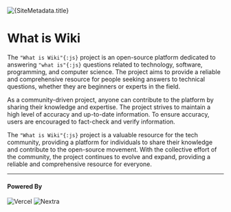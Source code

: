 


<div className="text-center mb-4">

<Image
  src={Logo}
  alt={SiteMetadata.title}
  width={100}
  height={100}
  className="rounded-full mx-auto"
/>

# What is Wiki

</div>

The `"What is Wiki"{:js}` project is an open-source platform dedicated to answering `"what is"{:js}` questions related
to technology, software, programming, and computer science. The project aims to provide a reliable and comprehensive
resource for people seeking answers to technical questions, whether they are beginners or experts in the field.

As a community-driven project, anyone can contribute to the platform by sharing their knowledge and expertise.
The project strives to maintain a high level of accuracy and up-to-date information. To ensure accuracy, users are encouraged
to fact-check and verify information.

The `"What is Wiki"{:js}` project is a valuable resource for the tech community, providing a platform for individuals to share their
knowledge and contribute to the open-source movement. With the collective effort of the community, the project continues to
evolve and expand, providing a reliable and comprehensive resource for everyone.

---

#### Powered By

<div className="flex flex-wrap justify-left gap-4 mt-4">

<Link
  href="https://vercel.com/?utm_source=codinasion&utm_campaign=oss"
  externalIcon={false}
>
  <Image src={Vercel} alt="Vercel" width={80} />
</Link>

<Link href="https://nextra.site/?utm_source=codinasion" externalIcon={false}>
  <Image src={Nextra} alt="Nextra" width={80} />
</Link>

</div>
